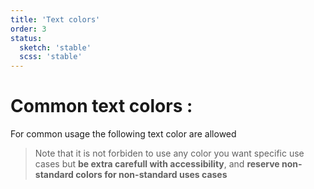 ```yaml
---
title: 'Text colors'
order: 3
status:
  sketch: 'stable'
  scss: 'stable'
---
```


# Common text colors :

For common usage the following text color are allowed

> Note that it is not forbiden to use any color you want specific use cases but **be extra carefull with accessibility**, and **reserve non-standard colors for non-standard uses cases**

<br />
<Preview path="font-colors" />
<br />
<br />
<Swatch id="font" />
